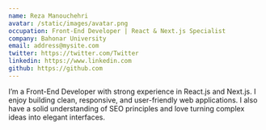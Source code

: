 ```yaml
---
name: Reza Manouchehri
avatar: /static/images/avatar.png
occupation: Front-End Developer | React & Next.js Specialist
company: Bahonar University
email: address@mysite.com
twitter: https://twitter.com/Twitter
linkedin: https://www.linkedin.com
github: https://github.com
---
```


I’m a Front-End Developer with strong experience in React.js and Next.js. I enjoy building clean, responsive, and user-friendly web applications. I also have a solid understanding of SEO principles and love turning complex ideas into elegant interfaces.
